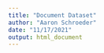 ```yaml
---
title: "Document Dataset"
author: "Aaron Schroeder"
date: "11/17/2021"
output: html_document
---
```






